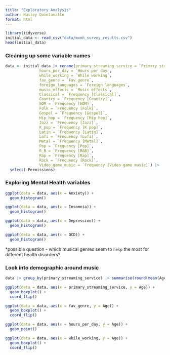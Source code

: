```yaml
---
title: "Exploratory Analysis"
author: Hailey Quintavalle
format: html
---
```



```r
library(tidyverse)
initial_data <- read_csv("data/mxmh_survey_results.csv")
head(initial_data)
```

### Cleaning up some variable names

```r
data <- initial_data |> rename(primary_streaming_service = `Primary streaming service`,
               hours_per_day = `Hours per day`,
               while_working = `While working`,
               fav_genre = `Fav genre`,
               foreign_languages = `Foreign languages`,
               music_effects = `Music effects`,
               Classical = `Frequency [Classical]`,
               Country = `Frequency [Country]`,
               EDM = `Frequency [EDM]`,
               Folk = `Frequency [Folk]`,
               Gospel = `Frequency [Gospel]`,
               Hip_hop = `Frequency [Hip hop]`,
               Jazz = `Frequency [Jazz]`,
               K_pop = `Frequency [K pop]`,
               Latin = `Frequency [Latin]`,
               Lofi = `Frequency [Lofi]`,
               Metal = `Frequency [Metal]`,
               Pop = `Frequency [Pop]`,
               R_B = `Frequency [R&B]`,
               Rap = `Frequency [Rap]`,
               Rock = `Frequency [Rock]`,
               Video_game_music = `Frequency [Video game music]`) |>
  select(-Permissions)
```

### Exploring Mental Health variables

```r
ggplot(data = data, aes(x = Anxiety)) +
  geom_histogram()
```

```r
ggplot(data = data, aes(x = Insomnia)) +
  geom_histogram()
```


```r
ggplot(data = data, aes(x = Depression)) +
  geom_histogram()
```

```r
ggplot(data = data, aes(x = OCD)) +
  geom_histogram()
```

*possible question - which musical genres seem to `help` the most for different health disorders?




### Look into demographic around music

```r
data |> group_by(primary_streaming_service) |> summarise(round(mean(Age)))
```

```r
ggplot(data = data, aes(x = primary_streaming_service, y = Age)) +
  geom_boxplot() +
  coord_flip()
```

```r
ggplot(data = data, aes(x = fav_genre, y = Age)) +
  geom_boxplot() +
  coord_flip()
```

```r
ggplot(data = data, aes(x = hours_per_day, y = Age)) +
  geom_point()
```

```r
ggplot(data = data, aes(x = while_working, y = Age)) +
  geom_boxplot() +
  coord_flip()
```











